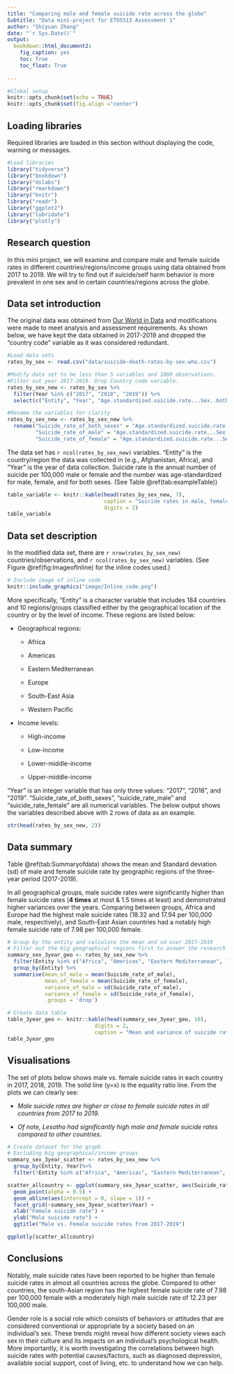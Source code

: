 ```yaml
---
title: "Comparing male and female suicide rate across the globe"
Subtitle: "Data mini-project for ETO5513 Assessment 1"
author: "Shiyuan Zhang"
date: "`r Sys.Date()`"
output:
  bookdown::html_document2:
    fig_caption: yes
    toc: True
    toc_float: True
  
---
```

```r
#Global setup
knitr::opts_chunk$set(echo = TRUE)
knitr::opts_chunk$set(fig.align ="center")

```

## Loading libraries
Required libraries are loaded in this section without displaying the code, warning or messages.

```r

#Load libraries
library("tidyverse")
library("bookdown")
library("dslabs")
library("rmarkdown")
library("knitr")
library("readr")
library("ggplot2")
library("lubridate")
library("plotly")

```

## Research question
In this mini project, we will examine and compare male and female suicide rates in different countries/regions/income groups using data obtained from 2017 to 2019. We will try to find out if suicide/self harm behavior is more prevalent in one sex and in certain countries/regions across the globe. 

## Data set introduction
The original data was obtained from [Our World in Data](https://ourworldindata.org/suicide?insight=suicide-rates-rise-with-age#key-insights-on-suicide) and modifications were made to meet analysis and assessment requirements. As shown below, we have kept the data obtained in 2017-2019 and dropped the "country code" variable as it was considered redundant.

```r

#Load data sets
rates_by_sex <- read.csv("data/suicide-death-rates-by-sex-who.csv")

#Modify data set to be less than 5 variables and 1000 observations.
#Filter out year 2017-2019. Drop Country code variable.
rates_by_sex_new <- rates_by_sex %>%
  filter(Year %in% c("2017", "2018", "2019")) %>%
  select(c("Entity", "Year", "Age.standardized.suicide.rate...Sex..both.sexes", "Age.standardized.suicide.rate...Sex..male", "Age.standardized.suicide.rate...Sex..female"))

#Rename the variables for clarity
rates_by_sex_new <- rates_by_sex_new %>%
  rename("Suicide_rate_of_both_sexes" = "Age.standardized.suicide.rate...Sex..both.sexes",
         "Suicide_rate_of_male" = "Age.standardized.suicide.rate...Sex..male",
         "Suicide_rate_of_female" = "Age.standardized.suicide.rate...Sex..female")
```

The data set has `r ncol(rates_by_sex_new)` variables. "Entity" is the country/region the data was collected in (e.g., Afghanistan, Africa), and "Year" is the year of data collection. Suicide rate is the annual number of suicide per 100,000 male or female and the number was age-standardized for male, female, and for both sexes. (See Table \@ref(tab:exampleTable))

```r
table_variable <- knitr::kable(head(rates_by_sex_new, 7),
                               caption = "Suicide rates in male, female, and both sexes by countries/regions",
                               digits = 2)
table_variable
```

## Data set description

In the modified data set, there are `r nrow(rates_by_sex_new)` countries/observations, and `r ncol(rates_by_sex_new)` variables. (See Figure \@ref(fig:ImageofInline) for the inline codes used.)

```r
# Include image of inline code
knitr::include_graphics("image/Inline_code.png")
```

More specifically, "Entity" is a character variable that includes 184 countries and 10 regions/groups classified either by the geographical location of the country or by the level of income. These regions are listed below:

- Geographical regions:

  - Africa

  - Americas

  - Eastern Mediterranean
  
  - Europe

  -	South-East Asia

  - Western Pacific

- Income levels:

  - High-income
  
  - Low-income

  - Lower-middle-income

  - Upper-middle-income

"Year" is an integer variable that has only three values: "2017", "2018", and "2019".
"Suicide_rate_of_both_sexes", "suicide_rate_male" and "suicide_rate_female" are all numerical variables. The below output shows the variables described above with 2 rows of data as an example.

```r
str(head(rates_by_sex_new, 2))
```

## Data summary
Table \@ref(tab:Summaryofdata) shows the mean and Standard deviation (sd) of male and female suicide rate by geographic regions of the three-year period (2017-2019).

In all geographical groups, male suicide rates were significantly higher than female suicide rates (__4 times__ at most & 1.5 times at least) and demonstrated higher variances over the years. Comparing between groups, Africa and Europe had the highest male suicide rates (18.32 and 17.94 per 100,000 male, respectively), and South-East Asian countries had a notably high female suicide rate of 7.98 per 100,000 female.

```r
# Group by the entity and calculate the mean and sd over 2017-2019
# Filter out the big geographical regions first to answer the research question.
summary_sex_3year_geo <- rates_by_sex_new %>%
  filter(Entity %in% c("Africa", "Americas", "Eastern Mediterranean", "Europe", "South-East Asia", "Western Pacific")) %>%
  group_by(Entity) %>%
  summarise(mean_of_male = mean(Suicide_rate_of_male),
            mean_of_female = mean(Suicide_rate_of_female),
            variance_of_male = sd(Suicide_rate_of_male),
            variance_of_female = sd(Suicide_rate_of_female),
            .groups = 'drop')

# Create data table
table_3year_geo <- knitr::kable(head(summary_sex_3year_geo, 10),
                            digits = 2,
                            caption = "Mean and variance of suicide rates (per 100,000 male or female) of male and female by geographical location")
table_3year_geo
```

## Visualisations
The set of plots below shows male vs. female suicide rates in each country in 2017, 2018, 2019. The solid line (y=x) is the equality ratio line. From the plots we can clearly see:

 - _Male suicide rates are higher or close to female suicide rates in all countries from 2017 to 2019._
 
 - _Of note, Lesotho had significantly high male and female suicide rates compared to other countries._

```r
# Create dataset for the graph
# Excluding big geographical/income groups
summary_sex_3year_scatter <- rates_by_sex_new %>%
  group_by(Entity, Year)%>%
  filter(!Entity %in% c("Africa", "Americas", "Eastern Mediterranean", "Europe", "South-East Asia", "Western Pacific", "High-income", "Low-income", "Lower-middle-income", "Upper-middle-income"))

scatter_allcountry <- ggplot(summary_sex_3year_scatter, aes(Suicide_rate_of_female, Suicide_rate_of_male, label = Entity)) +
  geom_point(alpha = 0.5) +
  geom_abline(aes(intercept = 0, slope = 1)) +
  facet_grid(~summary_sex_3year_scatter$Year) +
  xlab("Female suicide rate") +
  ylab("Male suicide rate") +
  ggtitle("Male vs. Female suicide rates from 2017-2019")

ggplotly(scatter_allcountry)
```

## Conclusions
Notably, male suicide rates have been reported to be higher than female suicide rates in almost all countries across the globe. Compared to other countries, the south-Asian region has the highest female suicide rate of 7.98 per 100,000 female with a moderately high male suicide rate of 12.23 per 100,000 male.

Gender role is a social role which consists of behaviors or attitudes that are considered conventional or appropriate by a society based on an individual's sex. These trends might reveal how different society views each sex in their culture and its impacts on an individual's psychological health. More importantly, it is worth investigating the correlations between high suicide rates with potential causes/factors, such as diagnosed depression, available social support, cost of living, etc. to understand how we can help.

